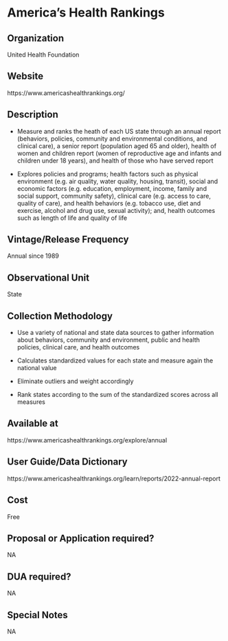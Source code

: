 \mainmatter

<!-- Generated by generateRmd.R; do not edit by hand  -->

# America’s Health Rankings

## Organization
United Health Foundation

## Website
https://www.americashealthrankings.org/

## Description
*	Measure and ranks the heath of each US state through an annual report (behaviors, policies, community and environmental conditions, and clinical care), a senior report (population aged 65 and older), health of women and children report (women of reproductive age and infants and children under 18 years), and health of those who have served report 
*	Explores policies and programs; health factors such as physical environment (e.g. air quality, water quality, housing, transit), social and economic factors (e.g. education, employment, income, family and social support, community safety), clinical care (e.g. access to care, quality of care), and health behaviors (e.g. tobacco use, diet and exercise, alcohol and drug use, sexual activity); and, health outcomes such as length of life and quality of life

## Vintage/Release Frequency
Annual since 1989

## Observational Unit
State

## Collection Methodology
*	Use a variety of national and state data sources to gather information about behaviors, community and environment, public and health policies, clinical care, and health outcomes 
*	Calculates standardized values for each state and measure again the national value 
*	Eliminate outliers and weight accordingly 
*	Rank states according to the sum of the standardized scores across all measures

## Available at
https://www.americashealthrankings.org/explore/annual

## User Guide/Data Dictionary
https://www.americashealthrankings.org/learn/reports/2022-annual-report

## Cost
Free

## Proposal or Application required?
NA

## DUA required?
NA

## Special Notes
NA

